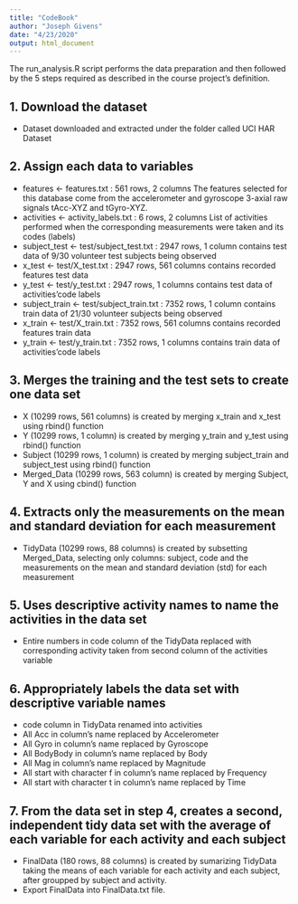 ```yaml
---
title: "CodeBook"
author: "Joseph Givens"
date: "4/23/2020"
output: html_document
---
```


The run_analysis.R script performs the data preparation and then followed by the 5 steps required as described in the course project’s definition.

## 1. Download the dataset
- Dataset downloaded and extracted under the folder called UCI HAR Dataset

## 2. Assign each data to variables
- features <- features.txt : 561 rows, 2 columns 
The features selected for this database come from the accelerometer and gyroscope 3-axial raw signals tAcc-XYZ and tGyro-XYZ.
- activities <- activity_labels.txt : 6 rows, 2 columns 
List of activities performed when the corresponding measurements were taken and its codes (labels)
- subject_test <- test/subject_test.txt : 2947 rows, 1 column 
contains test data of 9/30 volunteer test subjects being observed
- x_test <- test/X_test.txt : 2947 rows, 561 columns 
contains recorded features test data
- y_test <- test/y_test.txt : 2947 rows, 1 columns 
contains test data of activities’code labels
- subject_train <- test/subject_train.txt : 7352 rows, 1 column 
contains train data of 21/30 volunteer subjects being observed
- x_train <- test/X_train.txt : 7352 rows, 561 columns 
contains recorded features train data
- y_train <- test/y_train.txt : 7352 rows, 1 columns 
contains train data of activities’code labels

## 3. Merges the training and the test sets to create one data set
- X (10299 rows, 561 columns) is created by merging x_train and x_test using rbind() function
- Y (10299 rows, 1 column) is created by merging y_train and y_test using rbind() function
- Subject (10299 rows, 1 column) is created by merging subject_train and subject_test using rbind() function
- Merged_Data (10299 rows, 563 column) is created by merging Subject, Y and X using cbind() function

## 4. Extracts only the measurements on the mean and standard deviation for each measurement
- TidyData (10299 rows, 88 columns) is created by subsetting Merged_Data, selecting only columns: subject, code and the measurements on the mean and standard deviation (std) for each measurement

## 5. Uses descriptive activity names to name the activities in the data set
- Entire numbers in code column of the TidyData replaced with corresponding activity taken from second column of the activities variable

## 6. Appropriately labels the data set with descriptive variable names
- code column in TidyData renamed into activities
- All Acc in column’s name replaced by Accelerometer
- All Gyro in column’s name replaced by Gyroscope
- All BodyBody in column’s name replaced by Body
- All Mag in column’s name replaced by Magnitude
- All start with character f in column’s name replaced by Frequency
- All start with character t in column’s name replaced by Time

## 7. From the data set in step 4, creates a second, independent tidy data set with the average of each variable for each activity and each subject
- FinalData (180 rows, 88 columns) is created by sumarizing TidyData taking the means of each variable for each activity and each subject, after groupped by subject and activity.
- Export FinalData into FinalData.txt file.